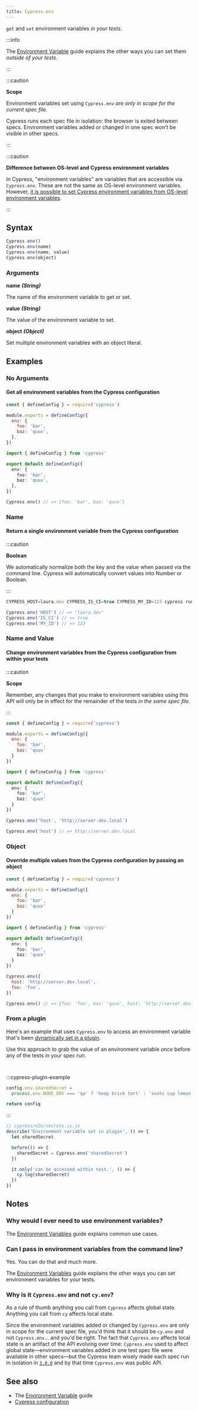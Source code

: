 ```yaml
---
title: Cypress.env
---
```


`get` and `set` environment variables _in your tests_.

:::info

The [Environment Variable](/guides/guides/environment-variables) guide explains
the other ways you can set them _outside of your tests_.

:::

:::caution

<strong class="alert-header">Scope</strong>

Environment variables set using `Cypress.env` _are only in scope for the current
spec file._

Cypress runs each spec file in isolation: the browser is exited between specs.
Environment variables added or changed in one spec won't be visible in other
specs.

:::

:::caution

<strong class="alert-header">
  Difference between OS-level and Cypress environment variables
</strong>

In Cypress, "environment variables" are variables that are accessible via
`Cypress.env`. These are not the same as OS-level environment variables.
However,
[it is possible to set Cypress environment variables from OS-level environment variables](/guides/guides/environment-variables.html#Option-3-CYPRESS).

:::

## Syntax

```javascript
Cypress.env()
Cypress.env(name)
Cypress.env(name, value)
Cypress.env(object)
```

### Arguments

**<Icon name="angle-right"></Icon> name** **_(String)_**

The name of the environment variable to get or set.

**<Icon name="angle-right"></Icon> value** **_(String)_**

The value of the environment variable to set.

**<Icon name="angle-right"></Icon> object** **_(Object)_**

Set multiple environment variables with an object literal.

## Examples

### No Arguments

#### Get all environment variables from the Cypress configuration

<CypressConfigFileTabs>

```js
const { defineConfig } = require('cypress')

module.exports = defineConfig({
  env: {
    foo: 'bar',
    baz: 'quux',
  },
})
```

```ts
import { defineConfig } from 'cypress'

export default defineConfig({
  env: {
    foo: 'bar',
    baz: 'quux',
  },
})
```

</CypressConfigFileTabs>

```javascript
Cypress.env() // => {foo: 'bar', baz: 'quux'}
```

### Name

#### Return a single environment variable from the Cypress configuration

:::caution

<strong class="alert-header">Boolean</strong>

We automatically normalize both the key and the value when passed via the
command line. Cypress will automatically convert values into Number or Boolean.

:::

```javascript
CYPRESS_HOST=laura.dev CYPRESS_IS_CI=true CYPRESS_MY_ID=123 cypress run
```

```javascript
Cypress.env('HOST') // => "laura.dev"
Cypress.env('IS_CI') // => true
Cypress.env('MY_ID') // => 123
```

### Name and Value

#### Change environment variables from the Cypress configuration from within your tests

:::caution

<strong class="alert-header">Scope</strong>

Remember, any changes that you make to environment variables using this API will
only be in effect for the remainder of the tests _in the same spec file._

:::

<CypressConfigFileTabs>

```js
const { defineConfig } = require('cypress')

module.exports = defineConfig({
  env: {
    foo: 'bar',
    baz: 'quux'
  }
})
```

```ts
import { defineConfig } from 'cypress'

export default defineConfig({
  env: {
    foo: 'bar',
    baz: 'quux'
  }
})
```

</CypressConfigFileTabs>

```javascript
Cypress.env('host', 'http://server.dev.local')

Cypress.env('host') // => http://server.dev.local
```

### Object

#### Override multiple values from the Cypress configuration by passing an object

<CypressConfigFileTabs>

```js
const { defineConfig } = require('cypress')

module.exports = defineConfig({
  env: {
    foo: 'bar',
    baz: 'quux'
  }
})
```

```ts
import { defineConfig } from 'cypress'

export default defineConfig({
  env: {
    foo: 'bar',
    baz: 'quux'
  }
})
```

</CypressConfigFileTabs>

```javascript
Cypress.env({
  host: 'http://server.dev.local',
  foo: 'foo',
})

Cypress.env() // => {foo: 'foo', baz: 'quux', host: 'http://server.dev.local'}
```

### From a plugin

<WarningPluginsFile />

Here's an example that uses `Cypress.env` to access an environment variable
that's been
[dynamically set in a plugin](/guides/guides/environment-variables#Option-5-Plugins).

Use this approach to grab the value of an environment variable _once_ before any
of the tests in your spec run.

<CypressConfigFileTabs>

```js

```

```ts

```

</CypressConfigFileTabs>
:::cypress-plugin-example

```js
config.env.sharedSecret =
  process.env.NODE_ENV === 'qa' ? 'hoop brick tort' : 'sushi cup lemon'

return config
```

:::

```js
// cypress/e2e/secrets.cy.js
describe('Environment variable set in plugin', () => {
  let sharedSecret

  before(() => {
    sharedSecret = Cypress.env('sharedSecret')
  })

  it.only('can be accessed within test.', () => {
    cy.log(sharedSecret)
  })
})
```

## Notes

### Why would I ever need to use environment variables?

The [Environment Variables](/guides/guides/environment-variables) guide explains
common use cases.

### Can I pass in environment variables from the command line?

Yes. You can do that and much more.

The [Environment Variables](/guides/guides/environment-variables) guide explains
the other ways you can set environment variables for your tests.

### Why is it `Cypress.env` and not `cy.env`?

As a rule of thumb anything you call from `Cypress` affects global state.
Anything you call from `cy` affects local state.

Since the environment variables added or changed by `Cypress.env` are only in
scope for the current spec file, you'd think that it should be `cy.env` and not
`Cypress.env`&hellip; and you'd be right. The fact that `Cypress.env` affects
local state is an artifact of the API evolving over time: `Cypress.env` used to
affect global state&mdash;environment variables added in one test spec file were
available in other specs&mdash;but the Cypress team wisely made each spec run in
isolation in [`3.0.0`](/guides/references/changelog#3-0-0) and by that time
`Cypress.env` was public API.

## See also

- The [Environment Variable](/guides/guides/environment-variables) guide
- [Cypress configuration](/guides/references/configuration)
